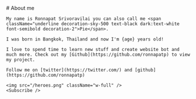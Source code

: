 
<Meta title="About" />
<Layout>
<div className="prose-layout">
    # About me

    My name is Ronnapat Srivoravilai you can also call me <span className="underline decoration-sky-500 text-black dark:text-white font-semibold decoration-2">Pie</span>.

    I was born in Bangkok, Thailand and now I'm {age} years old!

    I love to spend time to learn new stuff and create website bot and much more. Check out my [Github](https://github.com/ronnapatp) to view my project.

    Follow me on [twitter](https://twitter.com/) and [github](https://github.com/ronnapatp)

    <img src="/heroes.png" className="w-full" />
    <Subscribe />

</div>
</Layout>
